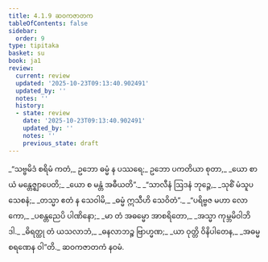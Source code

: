 ```yaml
---
title: 4.1.9 ဆဝကဇာတက
tableOfContents: false
sidebar:
  order: 9
type: tipitaka
basket: su
book: ja1
review:
  current: review
  updated: '2025-10-23T09:13:40.902491'
  updated_by: ''
  notes: ''
  history:
  - state: review
    date: '2025-10-23T09:13:40.902491'
    updated_by: ''
    notes: ''
    previous_state: draft
---
```



<ReviewStatus review={frontmatter.review} showDetails={true} />

<HypothesisAnnotation frontmatter={frontmatter} />

<DynamicBreadcrumb />

<Division number="33" book="ja1" e="ch" v="22" p="97">

<Paragraph number="923" book="ja1">
_“သဗ္ဗမိဒံ စရိမံ ကတံ,_  
ဥဘော ဓမ္မံ န ပဿရေ;_  
ဥဘော ပကတိယာ စုတာ,_  
_ယော စာယံ မန္တေဇ္ဈာပေတိ;_  
_ယော စ မန္တံ အဓီယတိ”._  

</Paragraph>

</Division>
<Division number="34" book="ja1" e="ch" v="22" p="97">

<Paragraph number="924" type="verses" book="ja1">
_“သာလီနံ ဩဒနံ ဘုဉ္ဇေ,_  
_သုစိံ မံသူပသေစနံ;_  
_တသ္မာ ဧတံ န သေဝါမိ,_  
_ဓမ္မံ ဣသီဟိ သေဝိတံ”._  

</Paragraph>

</Division>
<Division number="35" book="ja1" e="ch" v="22" p="97">

<Paragraph number="925" type="verses" book="ja1">
_“ပရိဗ္ဗဇ မဟာ လောကော,_  
_ပစန္တညေပိ ပါဏိနော;_  
_မာ တံ အဓမ္မော အာစရိတော,_  
_အသ္မာ ကုမ္ဘမိဝါဘိဒါ._  

</Paragraph>

</Division>
<Division number="36" book="ja1" e="ch" v="22" p="98">

<Paragraph number="926" type="verses" book="ja1">
_ဓိရတ္ထု တံ ယသလာဘံ,_  
_ဓနလာဘဉ္စ ဗြာဟ္မဏ;_  
_ယာ ဝုတ္တိ ဝိနိပါတေန,_  
_အဓမ္မစရဏေန ဝါ”တိ._  


</Paragraph>
</Division>

<Paragraph number="927" type="center" book="ja1">
ဆဝကဇာတကံ နဝမံ.
</Paragraph>